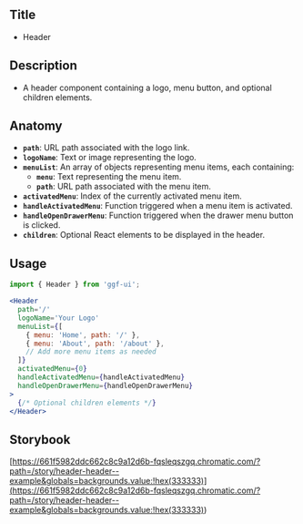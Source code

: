 ## Title

- Header

## Description

- A header component containing a logo, menu button, and optional children elements.

## Anatomy

- **`path`**: URL path associated with the logo link.
- **`logoName`**: Text or image representing the logo.
- **`menuList`**: An array of objects representing menu items, each containing:
  - **`menu`**: Text representing the menu item.
  - **`path`**: URL path associated with the menu item.
- **`activatedMenu`**: Index of the currently activated menu item.
- **`handleActivatedMenu`**: Function triggered when a menu item is activated.
- **`handleOpenDrawerMenu`**: Function triggered when the drawer menu button is clicked.
- **`children`**: Optional React elements to be displayed in the header.

## Usage

```jsx
import { Header } from 'ggf-ui';
```

```jsx
<Header
  path='/'
  logoName='Your Logo'
  menuList={[
    { menu: 'Home', path: '/' },
    { menu: 'About', path: '/about' },
    // Add more menu items as needed
  ]}
  activatedMenu={0}
  handleActivatedMenu={handleActivatedMenu}
  handleOpenDrawerMenu={handleOpenDrawerMenu}
>
  {/* Optional children elements */}
</Header>
```

## Storybook

[https://661f5982ddc662c8c9a12d6b-fqsleqszgq.chromatic.com/?path=/story/header-header--example&globals=backgrounds.value:!hex(333333)](<https://661f5982ddc662c8c9a12d6b-fqsleqszgq.chromatic.com/?path=/story/header-header--example&globals=backgrounds.value:!hex(333333)>)
